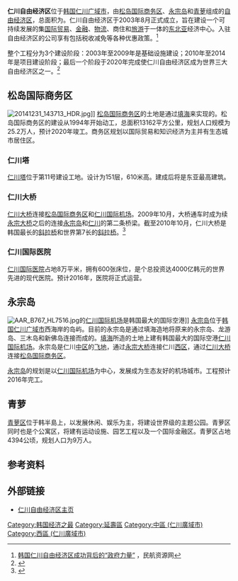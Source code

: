 '''仁川自由经济区'''位于[[韩国|韩国]][[仁川广域市|仁川广域市]]，由[[松岛国际商务区|松岛国际商务区]]、[[永宗岛|永宗岛]]和[[青萝区|青萝]]组成的[[自由经济区|自由经济区]]，总面积为{{convert|51739|acre|km2}}。仁川自由经济区于2003年8月正式成立，旨在建设一个可持续发展的集[[国际贸易|国际贸易]]、[[金融|金融]]、[[物流|物流]]、商住和[[旅游|旅游]]于一体的[[东北亚|东北亚]]经济中心。入驻自由经济区的公司享有包括税收减免等各种优惠政策。<ref>[http://news.carnoc.com/list/200/200417.html 韩国仁川自由经济区成功背后的“政府力量”] {{Wayback|url=http://news.carnoc.com/list/200/200417.html |date=20200405023249 }}，民航资源网</ref>

整个工程分为3个建设阶段：2003年至2009年是基础设施建设；2010年至2014年是项目建设阶段；最后一个阶段于2020年完成使仁川自由经济区成为世界三大自由经济区之一。<ref name="IFEZ Official Website -Vision-">{{cite web |url=http://www.ifez.go.kr/jsp/eng/about/about2.jsp |title=IFEZ Official Website -Vision- |deadurl=yes |archiveurl=https://web.archive.org/web/20140923103348/http://www.ifez.go.kr/jsp/eng/about/about2.jsp |archivedate=2014-09-23 |accessdate=2012-07-10 }}</ref>

==松岛国际商务区==
[[File:20141231_143713_HDR.jpg|thumb]]]]
[[松岛国际商务区|松岛国际商务区]]的土地是通过[[填海|填海]]来实现的。松岛国际商务区的建设从1994年开始动工，总面积13162平方公里，规划人口规模为25.2万人，预计2020年竣工。商务区规划以国际贸易和知识经济为主并有生态城市居住区。 

===仁川塔===
[[仁川塔|仁川塔]]位于第11号建设工地。设计为151层，610米高。建成后将是东亚最高建筑。

===仁川大桥===
[[仁川大桥|仁川大桥]]连接[[松岛国际商务区|松岛国际商务区]]和[[仁川国际机场|仁川国际机场]]。2009年10月，大桥通车时成为续[[永宗大桥|永宗大桥]]之后的连接[[永宗岛|永宗岛]]和[[仁川|仁川]]的第二条桥梁。截至2010年10月，仁川大桥是韩国最长的[[斜拉桥|斜拉桥]]和世界第7长的[[斜拉桥|斜拉桥]]。<ref name="Halcrow:Incheon Bridge">{{cite web |url=http://www.halcrow.com/Our-projects/Project-details/Incheon-Bridge-Korea/ |title=Halcrow: Incheon bridge |author= |publisher=halcrow.com |date= |accessdate=2011-01-02 |deadurl=yes |archiveurl=https://web.archive.org/web/20101223110223/http://www.halcrow.com/Our-projects/Project-details/Incheon-Bridge-Korea/ |archivedate=2010-12-23 }}</ref>

===仁川国际医院===
[[仁川国际医院|仁川国际医院]]占地8万平米，拥有600张床位，是个总投资达4000亿韩元的世界先进的现代医院。预计2016年，医院将正式运营。

==永宗岛 ==
[[File:AAR_B767_HL7516.jpg|thumb]]的[[仁川国际机场|仁川国际机场]]是韩国最大的国际空港]]
[[永宗岛|永宗岛]]位于[[韩国|韩国]][[仁川广域市|仁川广域市]]西海岸的岛屿。目前的永宗岛是通过填海造地将原来的永宗岛、龙游岛、三木岛和新佛岛连接而成的。[[填海|填海]]所造的土地上建有韩国最大的国际空港[[仁川国际机场|仁川国际机场]]。永宗岛是仁川[[中区_(仁川)|中区]]的[[飞地|飞地]]，通过[[永宗大桥|永宗大桥]]连接仁川[[西区_(仁川)|西区]]，通过[[仁川大桥|仁川大桥]]连接[[松岛国际商务区|松岛国际商务区]]。

[[永宗岛|永宗岛]]的规划是以[[仁川国际机场|仁川国际机场]]为中心，发展成为生态友好的机场城市。工程预计2016年完工。

== 青萝 ==
[[青萝区|青萝区]]位于韩半島上，以发展休闲、娱乐为主，将建设世界级的主题公园。青萝区同时也是个公寓区，将建有运动设施、园艺工程以及一个国际金融区。青萝区占地4394公顷，规划人口为9万人。

==参考资料==
{{reflist}}

==外部链接==
* [http://www.fez.go.kr/global/en/index.do 仁川自由经济区主页] {{Wayback|url=http://www.fez.go.kr/global/en/index.do |date=20200724115816 }}

[[Category:韩国经济之最|Category:韩国经济之最]]
[[Category:延壽區|Category:延壽區]]
[[Category:中區_(仁川廣域市)|Category:中區 (仁川廣域市)]]
[[Category:西區_(仁川廣域市)|Category:西區 (仁川廣域市)]]
